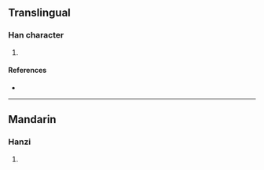 {{character info/new}}
==Translingual==

===Han character===
{{Han char|rn=85|rad=水|as=10|sn=13|four=37136|canj=EEII|ids=⿰氵蚤}}

# {{defn|Han|sort=水10}}

====References====
* {{Han ref|kx=0639.350|dkj=17945|dj=1046.230|hdz=31711.070|uh=6E9E|ud=28318|bh=DE52|bd=56914}}

----

==Mandarin==

===Hanzi===
{{cmn-hanzi|pin=[[sāo]] ([[sao1]])|wg=sao<sup>1</sup>}}

# {{defn|lang=cmn|sort=水10}}
